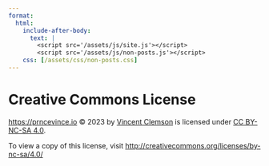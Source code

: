 ```yaml
---
format:
  html:
    include-after-body:
      text: |
        <script src='/assets/js/site.js'></script>
        <script src='/assets/js/non-posts.js'></script>
    css: [/assets/css/non-posts.css]
---
```


# Creative Commons License

<https://prncevince.io> © 2023 by [Vincent Clemson](/about) is licensed under [CC BY-NC-SA 4.0](http://creativecommons.org/licenses/by-nc-sa/4.0/). 

To view a copy of this license, visit <http://creativecommons.org/licenses/by-nc-sa/4.0/>
